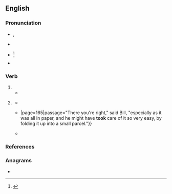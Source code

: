 {{also|Took}}
==English==

===Pronunciation===
* {{enPR|to͝ok}}, {{IPA|en|/tʊk/}}
* {{audio|en|en-us-took.ogg|Audio (US)}}
* {{a|now regional}} {{IPA|en|/tuːk/}}<ref>{{R:Critical Pronouncing Dictionary|Took|530|2|ppage=1}}</ref>
* {{rhymes|en|ʊk|s=1}}

===Verb===
{{head|en|verb form}}

# {{en-simple past of|take}}
#* {{quote-book|en|year=1963|author={{w|Margery Allingham}}|title={{w|The China Governess}}
|chapter=19|url=http://openlibrary.org/works/OL2004261W
|passage=When Timothy and Julia hurried up the staircase to the bedroom floor, where a considerable commotion was taking place, Tim '''took''' Barry Leach with him. He had him gripped firmly by the arm, since he felt it was not safe to let him loose, and he had no immediate idea what to do with him.}}
# {{lb|en|now|colloquial|or|dialectal}} {{inflection of|en|take||past|part}}
#* {{RQ:Shakespeare Twelfth Night|act=I|scene=v|page=259|passage=A gracious perſon ; But yet I cannot loue him : / He might have '''tooke''' his anſwer long ago }}
#* {{RQ:Dickens Martin Chuzzlewit|chapter=Showing what became of Martin and his desperate resolve{{...}}|page=165|passage="There you're right," said Bill, "especially as it was all in paper, and he might have '''took''' care of it so very easy, by folding it up into a small parcel."}}
#* {{quote-book|en|isbn=9780415636742|date=11 November 2012|origdate=1981|publisher={{w|Routledge}}|editors=Angela McRobbie, Trisha McCabe|title=Feminism for Girls: An Adventure Story|chapter='Now that I'm married...'|page=104|url= https://books.google.co.nz/books?id=3bavusW8wAoC|passage= Linda: It was being there — if you could have '''took''' the work home I would have been alright, but being there, people watching over you, you know, you couldn't do anything wrong.}}

===References===
<references/>

===Anagrams===
* {{anagrams|en|a=koot|Koot|Otok|koto|toko|toko-}}